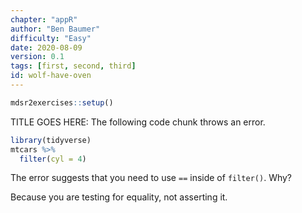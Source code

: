 ```yaml
---
chapter: "appR"
author: "Ben Baumer"
difficulty: "Easy"
date: 2020-08-09 
version: 0.1
tags: [first, second, third]
id: wolf-have-oven
---
```


```r
mdsr2exercises::setup()
```

TITLE GOES HERE: The following code chunk throws an error. 

```r
library(tidyverse)
mtcars %>%
  filter(cyl = 4)
```

The error suggests that you need to use `==` inside of `filter()`. Why? 

<!--answer-start-->
Because you are testing for equality, not asserting it.
<!--answer-end-->




